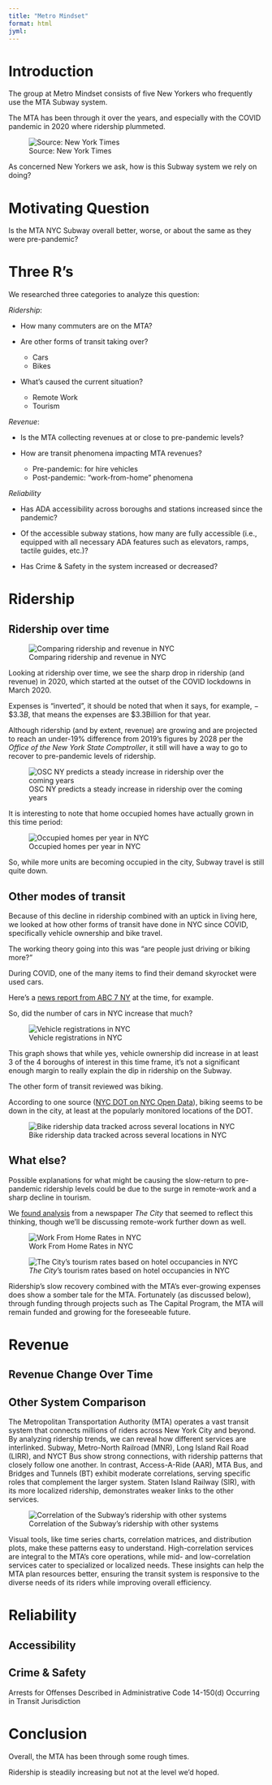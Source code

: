 ```yaml
---
title: "Metro Mindset"
format: html
jyml:
---
```


# Introduction

The group at Metro Mindset consists of five New Yorkers who frequently use the MTA Subway system. 

The MTA has been through it over the years, and especially with the COVID pandemic in 2020 where ridership plummeted.

![Source: New York Times](images/nyt_covid_ridership_decline.png)

As concerned New Yorkers we ask, how is this Subway system we rely on doing?

# Motivating Question

Is the MTA NYC Subway overall better, worse, or about the same as they were pre-pandemic?


# Three R's

We researched three categories to analyze this question:

*Ridership*:

* How many commuters are on the MTA?

* Are other forms of transit taking over?
  * Cars
  * Bikes

* What's caused the current situation?
  * Remote Work
  * Tourism


*Revenue*:

* Is the MTA collecting revenues at or close to pre-pandemic levels?

* How are transit phenomena impacting MTA revenues?
  * Pre-pandemic: for hire vehicles
  * Post-pandemic:  "work-from-home" phenomena


*Reliability*

* Has ADA accessibility across boroughs and stations increased since the pandemic?

* Of the accessible subway stations, how many are fully accessible (i.e., equipped with all necessary ADA features such as elevators, ramps, tactile guides, etc.)?

* Has Crime & Safety in the system increased or decreased?


# Ridership

## Ridership over time

![Comparing ridership and revenue in NYC](images/Ridership_and_Revenue_Graph.png)

Looking at ridership over time, we see the sharp drop in ridership (and revenue) in 2020, which started at the outset of the COVID lockdowns in March 2020.

Expenses is "inverted", it should be noted that when it says, for example, $-\$3.3B$, that means the expenses are \$3.3Billion for that year.

Although ridership (and by extent, revenue) are growing and are projected to reach an under-19% difference from 2019's figures by 2028 per the *Office of the New York State Comptroller*, it still will have a way to go to recover to pre-pandemic levels of ridership.

![OSC NY predicts a steady increase in ridership over the coming years](images/OSC_Graph.png)

It is interesting to note that home occupied homes have actually grown in this time period:

![Occupied homes per year in NYC](images/occ_homes_per_year_by_county.png)

So, while more units are becoming occupied in the city, Subway travel is still quite down.

## Other modes of transit

Because of this decline in ridership combined with an uptick in living here, we looked at how other forms of transit have done in NYC since COVID, specifically vehicle ownership and bike travel.

The working theory going into this was "are people just driving or biking more?"

During COVID, one of the many items to find their demand skyrocket were used cars.

Here's a [news report from ABC 7 NY](https://abc7ny.com/used-cars-consumer-reports-pandemic-auto-sales-covid/8949214/?utm_source=chatgpt.com) at the time, for example.

So, did the number of cars in NYC increase that much?

![Vehicle registrations in NYC](images/vehicle_ownership.png)

This graph shows that while yes, vehicle ownership did increase in at least 3 of the 4 boroughs of interest in this time frame, it's not a significant enough margin to really explain the dip in ridership on the Subway.

The other form of transit reviewed was biking.

According to one source ([NYC DOT on NYC Open Data](https://data.cityofnewyork.us/Transportation/Bicycle-Counts/uczf-rk3c/about_data)), biking seems to be down in the city, at least at the popularly monitored locations of the DOT.

![Bike ridership data tracked across several locations in NYC](images/bike_ridership.png)

## What else?

Possible explanations for what might be causing the slow-return to pre-pandemic ridership levels could be due to the surge in remote-work and a sharp decline in tourism.

We [found analysis](https://projects.thecity.nyc/hows-new-york-city-doing/index.html#subway-ridership) from a newspaper *The City* that seemed to reflect this thinking, though we'll be discussing remote-work further down as well.

![Work From Home Rates in NYC](images/the_city_wfh_graph.png)

![*The City*'s tourism rates based on hotel occupancies in NYC](images/the_city_tourism_graph.png)

Ridership's slow recovery combined with the MTA's ever-growing expenses does show a somber tale for the MTA. Fortunately (as discussed below), through funding through projects such as The Capital Program, the MTA will remain funded and growing for the foreseeable future.

# Revenue


## Revenue Change Over Time


## Other System Comparison

The Metropolitan Transportation Authority (MTA) operates a vast transit system that connects millions of riders across New York City and beyond. By analyzing ridership trends, we can reveal how different services are interlinked. Subway, Metro-North Railroad (MNR), Long Island Rail Road (LIRR), and NYCT Bus show strong connections, with ridership patterns that closely follow one another. In contrast, Access-A-Ride (AAR), MTA Bus, and Bridges and Tunnels (BT) exhibit moderate correlations, serving specific roles that complement the larger system. Staten Island Railway (SIR), with its more localized ridership, demonstrates weaker links to the other services.

![Correlation of the Subway's ridership with other systems](images/subway_reliability_corr_matrix.png)

Visual tools, like time series charts, correlation matrices, and distribution plots, make these patterns easy to understand. High-correlation services are integral to the MTA's core operations, while mid- and low-correlation services cater to specialized or localized needs. These insights can help the MTA plan resources better, ensuring the transit system is responsive to the diverse needs of its riders while improving overall efficiency. 

# Reliability


## Accessibility


## Crime & Safety 

Arrests for Offenses Described in Administrative Code 14-150(d) Occurring in Transit Jurisdiction


# Conclusion

Overall, the MTA has been through some rough times.

Ridership is steadily increasing but not at the level we'd hoped.